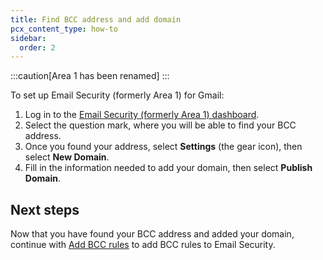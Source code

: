 ```yaml
---
title: Find BCC address and add domain
pcx_content_type: how-to
sidebar:
  order: 2
---
```



:::caution[Area 1 has been renamed]
<Render file="rename-area1-to-ces" />
:::

To set up Email Security (formerly Area 1) for Gmail:

1. Log in to the [Email Security (formerly Area 1) dashboard](https://horizon.area1security.com/).
2. Select the question mark, where you will be able to find your BCC address.
3. Once you found your address, select **Settings** (the gear icon), then select **New Domain**.
4. Fill in the information needed to add your domain, then select **Publish Domain**.

## Next steps

Now that you have found your BCC address and added your domain, continue with [Add BCC rules](/email-security/deployment/api/setup/gsuite-bcc-setup/bcc-rules-to-area1/) to add BCC rules to Email Security.